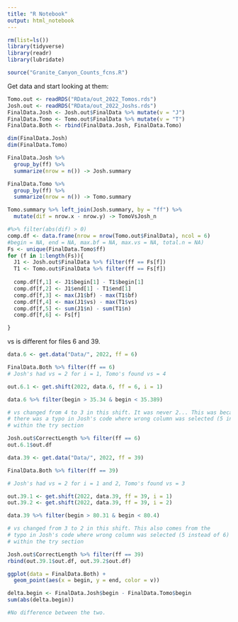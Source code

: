```yaml
---
title: "R Notebook"
output: html_notebook
---
```


```r

rm(list=ls())
library(tidyverse)
library(readr)
library(lubridate)

source("Granite_Canyon_Counts_fcns.R")

```

Get data and start looking at them:

```r
Tomo.out <- readRDS("RData/out_2022_Tomos.rds")
Josh.out <- readRDS("RData/out_2022_Joshs.rds")
FinalData.Josh <- Josh.out$FinalData %>% mutate(v = "J")
FinalData.Tomo <- Tomo.out$FinalData %>% mutate(v = "T")
FinalData.Both <- rbind(FinalData.Josh, FinalData.Tomo)

dim(FinalData.Josh)
dim(FinalData.Tomo)

FinalData.Josh %>% 
  group_by(ff) %>% 
  summarize(nrow = n()) -> Josh.summary

FinalData.Tomo %>% 
  group_by(ff) %>% 
  summarize(nrow = n()) -> Tomo.summary

Tomo.summary %>% left_join(Josh.summary, by = "ff") %>%
  mutate(dif = nrow.x - nrow.y) -> TomoVsJosh_n

#%>% filter(abs(dif) > 0) 
comp.df <- data.frame(nrow = nrow(Tomo.out$FinalData), ncol = 6) 
#begin = NA, end = NA, max.bf = NA, max.vs = NA, total.n = NA)
Fs <- unique(FinalData.Tomo$ff)
for (f in 1:length(Fs)){
  J1 <- Josh.out$FinalData %>% filter(ff == Fs[f])
  T1 <- Tomo.out$FinalData %>% filter(ff == Fs[f])
  
  comp.df[f,1] <- J1$begin[1] - T1$begin[1]
  comp.df[f,2] <- J1$end[1] - T1$end[1]
  comp.df[f,3] <- max(J1$bf) - max(T1$bf)
  comp.df[f,4] <- max(J1$vs) - max(T1$vs)
  comp.df[f,5] <- sum(J1$n) - sum(T1$n)
  comp.df[f,6] <- Fs[f]

}

```


vs is different for files 6 and 39.  

```r

data.6 <- get.data("Data/", 2022, ff = 6)

FinalData.Both %>% filter(ff == 6)
# Josh's had vs = 2 for i = 1, Tomo's found vs = 4

out.6.1 <- get.shift(2022, data.6, ff = 6, i = 1)

data.6 %>% filter(begin > 35.34 & begin < 35.389)

# vs changed from 4 to 3 in this shift. It was never 2... This was because... 
# there was a typo in Josh's code where wrong column was selected (5 instead of 6)
# within the try section  

Josh.out$CorrectLength %>% filter(ff == 6)
out.6.1$out.df
```


```r
data.39 <- get.data("Data/", 2022, ff = 39)

FinalData.Both %>% filter(ff == 39)

# Josh's had vs = 2 for i = 1 and 2, Tomo's found vs = 3

out.39.1 <- get.shift(2022, data.39, ff = 39, i = 1)
out.39.2 <- get.shift(2022, data.39, ff = 39, i = 2)

data.39 %>% filter(begin > 80.31 & begin < 80.4)

# vs changed from 3 to 2 in this shift. This also comes from the 
# typo in Josh's code where wrong column was selected (5 instead of 6)
# within the try section  

Josh.out$CorrectLength %>% filter(ff == 39)
rbind(out.39.1$out.df, out.39.2$out.df)
```


```r
ggplot(data = FinalData.Both) +
  geom_point(aes(x = begin, y = end, color = v))

delta.begin <- FinalData.Josh$begin - FinalData.Tomo$begin
sum(abs(delta.begin))

#No difference between the two.

```

